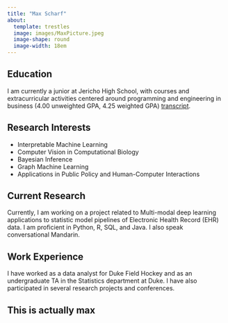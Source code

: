 ```yaml
---
title: "Max Scharf"
about:
  template: trestles
  image: images/MaxPicture.jpeg
  image-shape: round
  image-width: 18em
---
```


## Education

I am currently a junior at Jericho High School, with courses and extracurricular activities centered around programming and engineering in business (4.00 unweighted GPA, 4.25 weighted GPA) [transcript](images/Transcript.pdf).

## Research Interests

-   Interpretable Machine Learning
-   Computer Vision in Computational Biology
-   Bayesian Inference
-   Graph Machine Learning
-   Applications in Public Policy and Human-Computer Interactions

## Current Research

Currently, I am working on a project related to Multi-modal deep learning applications to statistic model pipelines of Electronic Health Record (EHR) data. I am proficient in Python, R, SQL, and Java. I also speak conversational Mandarin.

## Work Experience

I have worked as a data analyst for Duke Field Hockey and as an undergraduate TA in the Statistics department at Duke. I have also participated in several research projects and conferences.

## This is actually max
